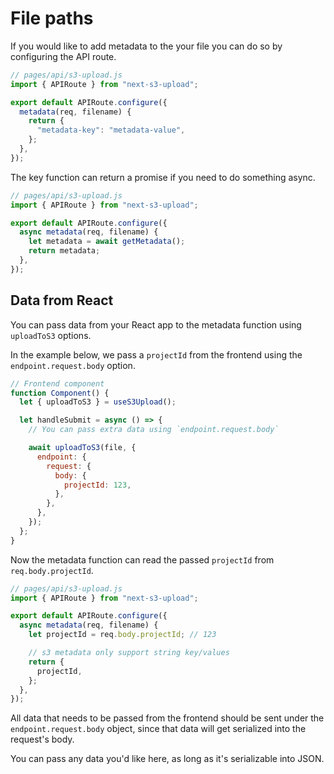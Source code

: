 # File paths

If you would like to add metadata to the your file you can do so by configuring the API route.

```js
// pages/api/s3-upload.js
import { APIRoute } from "next-s3-upload";

export default APIRoute.configure({
  metadata(req, filename) {
    return {
      "metadata-key": "metadata-value",
    };
  },
});
```

The key function can return a promise if you need to do something async.

```js
// pages/api/s3-upload.js
import { APIRoute } from "next-s3-upload";

export default APIRoute.configure({
  async metadata(req, filename) {
    let metadata = await getMetadata();
    return metadata;
  },
});
```

## Data from React

You can pass data from your React app to the metadata function using `uploadToS3` options.

In the example below, we pass a `projectId` from the frontend using the `endpoint.request.body` option.

```js
// Frontend component
function Component() {
  let { uploadToS3 } = useS3Upload();

  let handleSubmit = async () => {
    // You can pass extra data using `endpoint.request.body`

    await uploadToS3(file, {
      endpoint: {
        request: {
          body: {
            projectId: 123,
          },
        },
      },
    });
  };
}
```

Now the metadata function can read the passed `projectId` from `req.body.projectId`.

```js
// pages/api/s3-upload.js
import { APIRoute } from "next-s3-upload";

export default APIRoute.configure({
  async metadata(req, filename) {
    let projectId = req.body.projectId; // 123

    // s3 metadata only support string key/values
    return {
      projectId,
    };
  },
});
```

All data that needs to be passed from the frontend should be sent under the `endpoint.request.body` object, since that data will get serialized into the request's body.

You can pass any data you'd like here, as long as it's serializable into JSON.
